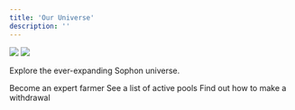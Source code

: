 ```yaml
---
title: 'Our Universe'
description: ''
---
```


<img className="block dark:hidden" src="/images/discover-light.webp" />
<img className="hidden dark:block" src="/images/discover-dark.webp" />

Explore the ever-expanding Sophon universe.

<CardGroup cols={3}>
  <Card
    title="Farming"
    icon="wheat"
    href="farming-intro"
  >
    Become an expert farmer
  </Card>
  <Card
    title="Active Pools"
    icon="droplet"
    href="active-pools"
  >
    See a list of active pools
  </Card>
  <Card
    title="Withdrawals"
    icon="coin"
    href="withdrawals"
  >
    Find out how to make a withdrawal
  </Card>
</CardGroup>
